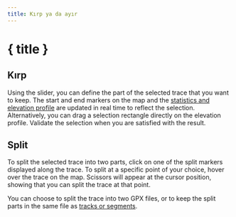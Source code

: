 ```yaml
---
title: Kırp ya da ayır
---
```


<script>
</script>

# <ScissorsIcon size="24" class="inline-block" style="margin-bottom: 5px" /> { title }

## Kırp

Using the slider, you can define the part of the selected trace that you want to keep.
The start and end markers on the map and the [statistics and elevation profile](../files-and-stats) are updated in real time to reflect the selection.
Alternatively, you can drag a selection rectangle directly on the elevation profile.
Validate the selection when you are satisfied with the result.

<div class="flex flex-row justify-center">
    <Scissors class="text-foreground p-3 border rounded-md shadow-lg" />
</div>

## Split

To split the selected trace into two parts, click on one of the split markers displayed along the trace.
To split at a specific point of your choice, hover over the trace on the map.
Scissors will appear at the cursor position, showing that you can split the trace at that point.

You can choose to split the trace into two GPX files, or to keep the split parts in the same file as [tracks or segments](../gpx).

<DocsImage src="tools/split" alt="Hovering over the selected trace turns your cursor into scissors." />
